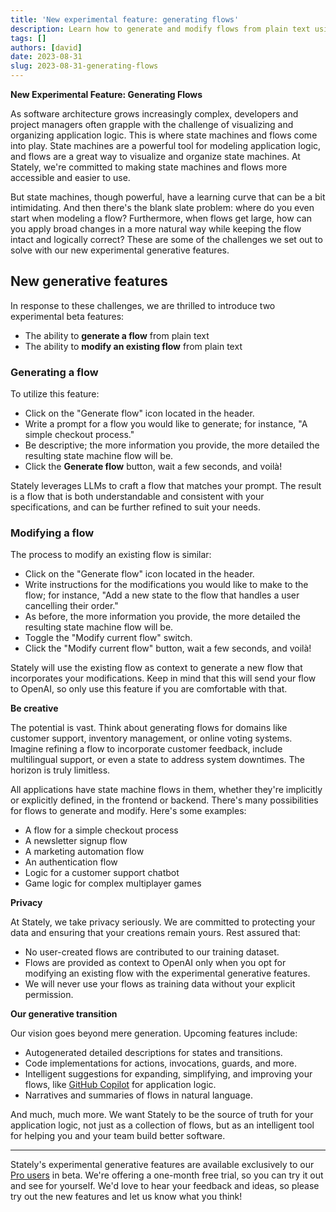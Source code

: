 ```yaml
---
title: 'New experimental feature: generating flows'
description: Learn how to generate and modify flows from plain text using Stately's new intelligent features
tags: []
authors: [david]
date: 2023-08-31
slug: 2023-08-31-generating-flows
---
```


**New Experimental Feature: Generating Flows**

As software architecture grows increasingly complex, developers and project managers often grapple with the challenge of visualizing and organizing application logic. This is where state machines and flows come into play. State machines are a powerful tool for modeling application logic, and flows are a great way to visualize and organize state machines. At Stately, we're committed to making state machines and flows more accessible and easier to use.

But state machines, though powerful, have a learning curve that can be a bit intimidating. And then there's the blank slate problem: where do you even start when modeling a flow? Furthermore, when flows get large, how can you apply broad changes in a more natural way while keeping the flow intact and logically correct? These are some of the challenges we set out to solve with our new experimental generative features.

## New generative features

In response to these challenges, we are thrilled to introduce two experimental beta features:

- The ability to **generate a flow** from plain text
- The ability to **modify an existing flow** from plain text

### Generating a flow

To utilize this feature:

- Click on the "Generate flow" icon located in the header.
- Write a prompt for a flow you would like to generate; for instance, "A simple checkout process."
- Be descriptive; the more information you provide, the more detailed the resulting state machine flow will be.
- Click the **Generate flow** button, wait a few seconds, and voilà!

Stately leverages LLMs to craft a flow that matches your prompt. The result is a flow that is both understandable and consistent with your specifications, and can be further refined to suit your needs.

### Modifying a flow

The process to modify an existing flow is similar:

- Click on the "Generate flow" icon located in the header.
- Write instructions for the modifications you would like to make to the flow; for instance, "Add a new state to the flow that handles a user cancelling their order."
- As before, the more information you provide, the more detailed the resulting state machine flow will be.
- Toggle the "Modify current flow" switch.
- Click the "Modify current flow" button, wait a few seconds, and voilà!

Stately will use the existing flow as context to generate a new flow that incorporates your modifications. Keep in mind that this will send your flow to OpenAI, so only use this feature if you are comfortable with that.

**Be creative**

The potential is vast. Think about generating flows for domains like customer support, inventory management, or online voting systems. Imagine refining a flow to incorporate customer feedback, include multilingual support, or even a state to address system downtimes. The horizon is truly limitless.

All applications have state machine flows in them, whether they're implicitly or explicitly defined, in the frontend or backend. There's many possibilities for flows to generate and modify. Here's some examples:

- A flow for a simple checkout process
- A newsletter signup flow
- A marketing automation flow
- An authentication flow
- Logic for a customer support chatbot
- Game logic for complex multiplayer games

**Privacy**

At Stately, we take privacy seriously. We are committed to protecting your data and ensuring that your creations remain yours. Rest assured that:

- No user-created flows are contributed to our training dataset.
- Flows are provided as context to OpenAI only when you opt for modifying an existing flow with the experimental generative features.
- We will never use your flows as training data without your explicit permission.

**Our generative transition**

Our vision goes beyond mere generation. Upcoming features include:

- Autogenerated detailed descriptions for states and transitions.
- Code implementations for actions, invocations, guards, and more.
- Intelligent suggestions for expanding, simplifying, and improving your flows, like [GitHub Copilot](link) for application logic.
- Narratives and summaries of flows in natural language.

And much, much more. We want Stately to be the source of truth for your application logic, not just as a collection of flows, but as an intelligent tool for helping you and your team build better software.

---

Stately's experimental generative features are available exclusively to our [Pro users](link) in beta. We're offering a one-month free trial, so you can try it out and see for yourself. We'd love to hear your feedback and ideas, so please try out the new features and let us know what you think!
